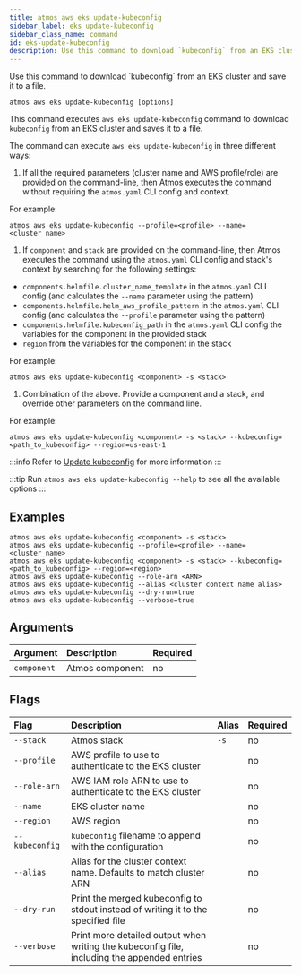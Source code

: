 ```yaml
---
title: atmos aws eks update-kubeconfig
sidebar_label: eks update-kubeconfig
sidebar_class_name: command
id: eks-update-kubeconfig
description: Use this command to download `kubeconfig` from an EKS cluster and saves it to a file.
---
```


<Intro>
Use this command to download `kubeconfig` from an EKS cluster and save it to a file.
</Intro>

<Screengrab title="atmos aws eks-update-kubeconfig --help" slug="atmos-aws-eks-update-kubeconfig--help" />

```shell
atmos aws eks update-kubeconfig [options]
```

This command executes `aws eks update-kubeconfig` command to download `kubeconfig` from an EKS cluster and saves it to a file.

The command can execute `aws eks update-kubeconfig` in three different ways:

1. If all the required parameters (cluster name and AWS profile/role) are provided on the command-line, then Atmos executes the command without
   requiring the `atmos.yaml` CLI config and context.

For example:

  ```shell
  atmos aws eks update-kubeconfig --profile=<profile> --name=<cluster_name>
  ```

1. If `component` and `stack` are provided on the command-line, then Atmos executes the command using the `atmos.yaml` CLI config and stack's context
   by searching for the following settings:

- `components.helmfile.cluster_name_template` in the `atmos.yaml` CLI config (and calculates the `--name` parameter using the pattern)
- `components.helmfile.helm_aws_profile_pattern` in the `atmos.yaml` CLI config (and calculates the `--profile` parameter using the pattern)
- `components.helmfile.kubeconfig_path` in the `atmos.yaml` CLI config the variables for the component in the provided stack
- `region` from the variables for the component in the stack

For example:

  ```shell
  atmos aws eks update-kubeconfig <component> -s <stack>
  ```

1. Combination of the above. Provide a component and a stack, and override other parameters on the command line.

For example:

  ```shell
  atmos aws eks update-kubeconfig <component> -s <stack> --kubeconfig=<path_to_kubeconfig> --region=us-east-1
  ```

:::info
Refer to [Update kubeconfig](https://docs.aws.amazon.com/cli/latest/reference/eks/update-kubeconfig.html) for more information
:::

:::tip
Run `atmos aws eks update-kubeconfig --help` to see all the available options
:::

## Examples

```shell
atmos aws eks update-kubeconfig <component> -s <stack>
atmos aws eks update-kubeconfig --profile=<profile> --name=<cluster_name>
atmos aws eks update-kubeconfig <component> -s <stack> --kubeconfig=<path_to_kubeconfig> --region=<region>
atmos aws eks update-kubeconfig --role-arn <ARN>
atmos aws eks update-kubeconfig --alias <cluster context name alias>
atmos aws eks update-kubeconfig --dry-run=true
atmos aws eks update-kubeconfig --verbose=true
```

## Arguments

| Argument    | Description     | Required |
|:------------|:----------------|:---------|
| `component` | Atmos component | no       |

## Flags

| Flag           | Description                                                                                 | Alias | Required |
|:---------------|:--------------------------------------------------------------------------------------------|:------|:---------|
| `--stack`      | Atmos stack                                                                                 | `-s`  | no       |
| `--profile`    | AWS profile to use to authenticate to the EKS cluster                                       |       | no       |
| `--role-arn`   | AWS IAM role ARN to use to authenticate to the EKS cluster                                  |       | no       |
| `--name`       | EKS cluster name                                                                            |       | no       |
| `--region`     | AWS region                                                                                  |       | no       |
| `--kubeconfig` | `kubeconfig` filename to append with the configuration                                      |       | no       |
| `--alias`      | Alias for the cluster context name. Defaults to match cluster ARN                           |       | no       |
| `--dry-run`    | Print the merged kubeconfig to stdout instead of writing it to the specified file           |       | no       |
| `--verbose`    | Print more detailed output when writing the kubeconfig file, including the appended entries |       | no       |
